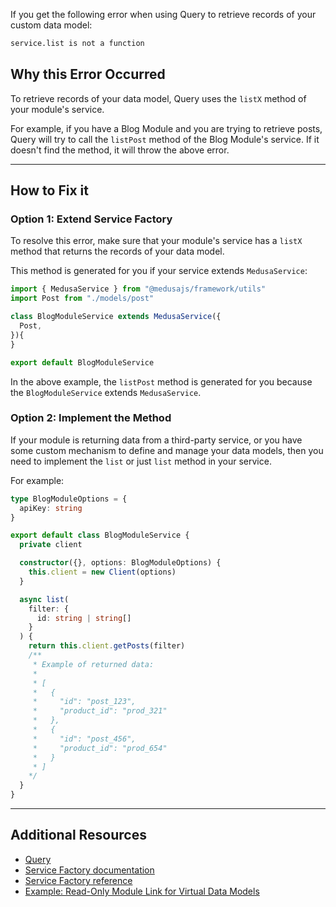 If you get the following error when using Query to retrieve records of your custom data model:

```bash
service.list is not a function
```

## Why this Error Occurred

To retrieve records of your data model, Query uses the `listX` method of your module's service.

For example, if you have a Blog Module and you are trying to retrieve posts, Query will try to call the `listPost` method of the Blog Module's service. If it doesn't find the method, it will throw the above error.

---

## How to Fix it

### Option 1: Extend Service Factory

To resolve this error, make sure that your module's service has a `listX` method that returns the records of your data model.

This method is generated for you if your service extends `MedusaService`:

```ts title="src/modules/blog/service.ts"
import { MedusaService } from "@medusajs/framework/utils"
import Post from "./models/post"

class BlogModuleService extends MedusaService({
  Post,
}){
}

export default BlogModuleService
```

In the above example, the `listPost` method is generated for you because the `BlogModuleService` extends `MedusaService`.

### Option 2: Implement the Method

If your module is returning data from a third-party service, or you have some custom mechanism to define and manage your data models, then you need to implement the `list` or just `list` method in your service.

For example:

```ts title="src/modules/blog/service.ts"
type BlogModuleOptions = {
  apiKey: string
}

export default class BlogModuleService {
  private client

  constructor({}, options: BlogModuleOptions) {
    this.client = new Client(options)
  }

  async list(
    filter: {
      id: string | string[]
    }
  ) {
    return this.client.getPosts(filter)
    /**
     * Example of returned data:
     * 
     * [
     *   {
     *     "id": "post_123",
     *     "product_id": "prod_321"
     *   },
     *   {
     *     "id": "post_456",
     *     "product_id": "prod_654"
     *   }
     * ]
    */
  }
}
```

---

## Additional Resources

- [Query](!docs!/learn/fundamentals/module-links/query)
- [Service Factory documentation](!docs!/learn/fundamentals/modules/service-factory)
- [Service Factory reference](../../../service-factory-reference/page.mdx)
- [Example: Read-Only Module Link for Virtual Data Models](!docs!/learn/fundamentals/module-links/read-only#example-read-only-module-link-for-virtual-data-models)
